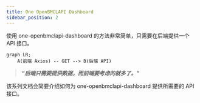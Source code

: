 ```yaml
---
title: One OpenBMCLAPI Dashboard
sidebar_position: 2
---
```


使用 one-openbmclapi-dashboard 的方法非常简单，只需要在后端提供一个 API 接口。

```mermaid
graph LR;
    A(前端 Axios) -- GET --> B(后端 API)
```

> **_“后端只需要提供数据，而前端要考虑的就多了。”_**

该系列文档会简要介绍如何为 one-openbmclapi-dashboard 提供所需要的 API 接口。
